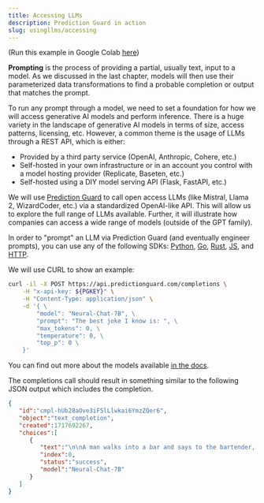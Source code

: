 ```yaml
---
title: Accessing LLMs
description: Prediction Guard in action
slug: usingllms/accessing
---
```


(Run this example in Google Colab
[here](https://drive.google.com/file/d/1H5YAkQKzCwG70eK9fRSBBngytHQvlPXZ/view?usp=sharing))

**Prompting** is the process of providing a partial, usually text, input to a model.
As we discussed in the last chapter, models will then use their parameterized data
transformations to find a probable completion or output that matches the prompt.

To run any prompt through a model, we need to set a foundation for how we will
access generative AI models and perform inference. There is a huge variety in
the landscape of generative AI models in terms of size, access patterns, licensing,
etc. However, a common theme is the usage of LLMs through a REST API, which is either:

- Provided by a third party service (OpenAI, Anthropic, Cohere, etc.)
- Self-hosted in your own infrastructure or in an account you control with a
model hosting provider (Replicate, Baseten, etc.)
- Self-hosted using a DIY model serving API (Flask, FastAPI, etc.)

We will use [Prediction Guard](https://www.predictionguard.com/) to call open
access LLMs (like Mistral, Llama 2, WizardCoder, etc.) via a standardized
OpenAI-like API. This will allow us to explore the full range of LLMs available.
Further, it will illustrate how companies can access a wide range of models
(outside of the GPT family).

In order to "prompt" an LLM via Prediction Guard (and eventually engineer prompts),
you can use any of the following SDKs:
[Python](/docs/getting-started/sd-ks#pythonclient),
[Go](/docs/getting-started/sd-ks#goclient),
[Rust](/docs/getting-started/sd-ks#rustclient),
[JS](/docs/getting-started/sd-ks#jsclient), and
[HTTP](/api-reference).

We will use CURL to show an example:

```bash
curl -il -X POST https://api.predictionguard.com/completions \
    -H "x-api-key: ${PGKEY}" \
    -H "Content-Type: application/json" \
    -d '{ \
        "model": "Neural-Chat-7B", \
        "prompt": "The best joke I know is: ", \
        "max_tokens": 0, \
        "temperature": 0, \
        "top_p": 0 \
    }'
```

You can find out more about the models available [in the docs](options/enumerations).

The completions call should result in something similar to the following JSON
output which includes the completion.

```json
{
   "id":"cmpl-hUb28aOve3iF5lLlwkai6YmzZQer6",
   "object":"text_completion",
   "created":1717692267,
   "choices":[
      {
         "text":"\n\nA man walks into a bar and says to the bartender, \"If I show you something really weird, will you give me a free drink?\" The bartender, being intrigued, says, \"Sure, I'll give it a look.\" The man reaches into his pocket and pulls out a tiny horse. The bartender is astonished and gives the man a free drink. The man then puts the horse back into his pocket.\n\nThe next day, the same man walks back into the bar and says to the bartender, \"If I show you something even weirder than yesterday and you give me a free drink, will you do it again?\" The bartender, somewhat reluctantly, says, \"Okay, I guess you can show it to me.\" The man reaches into his pocket, pulls out the same tiny horse, and opens the door to reveal the entire bar inside the horse.\n\nThe bartender faints.",
         "index":0,
         "status":"success",
         "model":"Neural-Chat-7B"
      }
   ]
}
```
